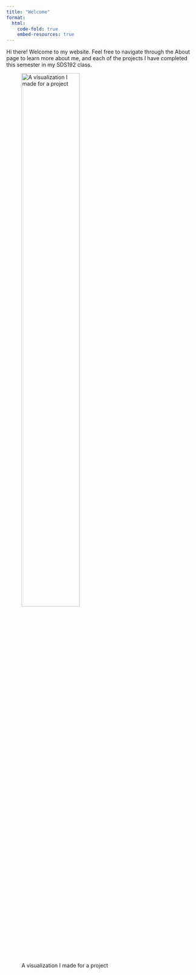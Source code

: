 ```yaml
---
title: "Welcome"
format: 
  html:
    code-fold: true
    embed-resources: true
---
```


Hi there! Welcome to my website. Feel free to navigate through the About page to learn more about me, and each of the projects I have completed this semester in my SDS192 class.

![A visualization I made for a project](finalproject.png){width=60% fig-align="center"}
